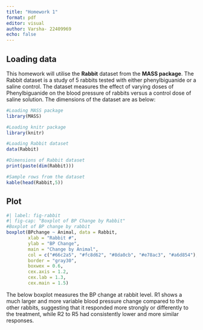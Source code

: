 ---
title: "Homework 1"
format: pdf
editor: visual
author: Varsha- 22409969
echo: false
---

## Loading data

This homework will utilise the **Rabbit** dataset from the **MASS package**. The Rabbit dataset is a study of 5 rabbits tested with either phenylbiguanide or a saline control. The dataset measures the effect of varying doses of Phenylbiguanide on the blood pressure of rabbits versus a control dose of saline solution. The dimensions of the dataset are as below:

```{r}
#Loading MASS package
library(MASS)

#Loading knitr package
library(knitr)

#Loading Rabbit dataset
data(Rabbit)

#Dimensions of Rabbit dataset
print(paste(dim(Rabbit)))

#Sample rows from the dataset
kable(head(Rabbit,5))
```

## Plot

```{r}
#| label: fig-rabbit
#| fig-cap: "Boxplot of BP Change by Rabbit"
#Boxplot of BP change by rabbit
boxplot(BPchange ~ Animal, data = Rabbit,
        xlab = "Rabbit #", 
        ylab = "BP Change",
        main = "Change by Animal",
        col = c("#66c2a5", "#fc8d62", "#8da0cb", "#e78ac3", "#a6d854"),
        border = "gray30",
        boxwex = 0.6,
        cex.axis = 1.2,
        cex.lab = 1.3,
        cex.main = 1.5)

```

The below boxplot measures the BP change at rabbit level. R1 shows a much larger and more variable blood pressure change compared to the other rabbits, suggesting that it responded more strongly or differently to the treatment, while R2 to R5 had consistently lower and more similar responses.
